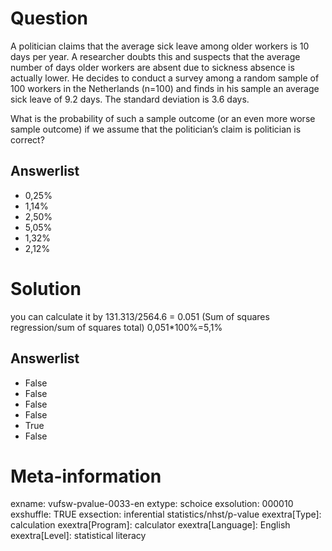 Question
========
A politician claims that the average sick leave among older workers is 10 days per year. A researcher doubts this and suspects that the average number of days older workers are absent due to sickness absence is actually lower. He decides to conduct a survey among a random sample of 100 workers in the Netherlands (n=100) and finds in his sample an average sick leave of 9.2 days. The standard deviation is 3.6 days.  
  
What is the probability of such a sample outcome (or an even more worse sample outcome) if we assume that the politician's claim is politician is correct?

Answerlist
----------
* 0,25%
* 1,14%
* 2,50%
* 5,05%
* 1,32%
* 2,12%

Solution
========

you can calculate it by 131.313/2564.6 = 0.051 (Sum of squares regression/sum of squares total) 0,051\*100%=5,1%

Answerlist
----------
* False
* False
* False
* False
* True
* False

Meta-information
================
exname: vufsw-pvalue-0033-en
extype: schoice
exsolution: 000010
exshuffle: TRUE
exsection: inferential statistics/nhst/p-value
exextra[Type]: calculation
exextra[Program]: calculator
exextra[Language]: English
exextra[Level]: statistical literacy

